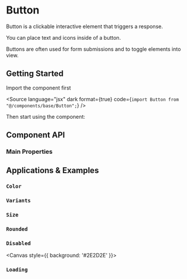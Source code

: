 

<Meta of={ButtonStories} />

# Button

Button is a clickable interactive element that triggers a response.

You can place text and icons inside of a button.

Buttons are often used for form submissions and to toggle elements into view.

## <a id="getting-started"></a>Getting Started

Import the component first

<Source
  language="jsx"
  dark
  format={true}
  code={`import Button from "@/components/base/Button";`}
/>

Then start using the component:

<Canvas>
  <Story of={ButtonStories.Default} />
</Canvas>

## <a id="component-api"></a>Component API

### Main Properties

<ArgTypes of={ButtonStories} />

## <a id="applications-examples"></a>Applications & Examples

### <a id="color-variant"></a>`Color`

<Canvas>
  <Story of={ButtonStories.Default} />
  <Story of={ButtonStories.Primary} />
  <Story of={ButtonStories.Danger} />

</Canvas>

### <a id="type-variant"></a>`Variants`

<Canvas>
  <Story of={ButtonStories.Default} />
  <Story of={ButtonStories.Outline} />
  <Story of={ButtonStories.Dashed} />
</Canvas>

### <a id="size-variant"></a>`Size`

<Canvas>
  <Story of={ButtonStories.Large} />
  <Story of={ButtonStories.Medium} />
  <Story of={ButtonStories.Small} />
</Canvas>

### <a id="size-variant"></a>`Rounded`

<Canvas>
  <Story of={ButtonStories.Rounded} />
</Canvas>

### <a id="size-variant"></a>`Disabled`

<Canvas style={{ background: '#2E2D2E' }}>
  <Story of={ButtonStories.Disabled} />
</Canvas>

### <a id="size-variant"></a>`Loading`

<Canvas>
  <Story of={ButtonStories.Loading} />
</Canvas>
